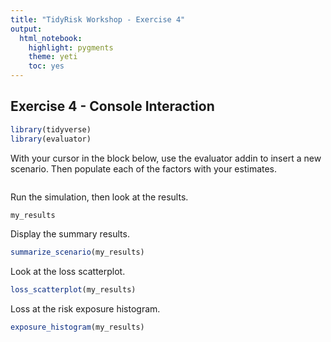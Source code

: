 ```yaml
---
title: "TidyRisk Workshop - Exercise 4"
output: 
  html_notebook: 
    highlight: pygments
    theme: yeti
    toc: yes
---
```


## Exercise 4 - Console Interaction

```r
library(tidyverse)
library(evaluator)
```


With your cursor in the block below, use the evaluator addin to insert a new 
scenario. Then populate each of the factors with your estimates.


```r

```

Run the simulation, then look at the results.


```r
my_results
```

Display the summary results.

```r
summarize_scenario(my_results)
```

Look at the loss scatterplot.

```r
loss_scatterplot(my_results)
```


Loss at the risk exposure histogram.

```r
exposure_histogram(my_results)
```

